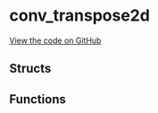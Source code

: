 # conv_transpose2d



[View the code on GitHub](https://github.com/endia-ai/Endia/tree/nightly/endia/functional/spacial_ops/conv_transpose2d.mojo)

## Structs

## Functions

